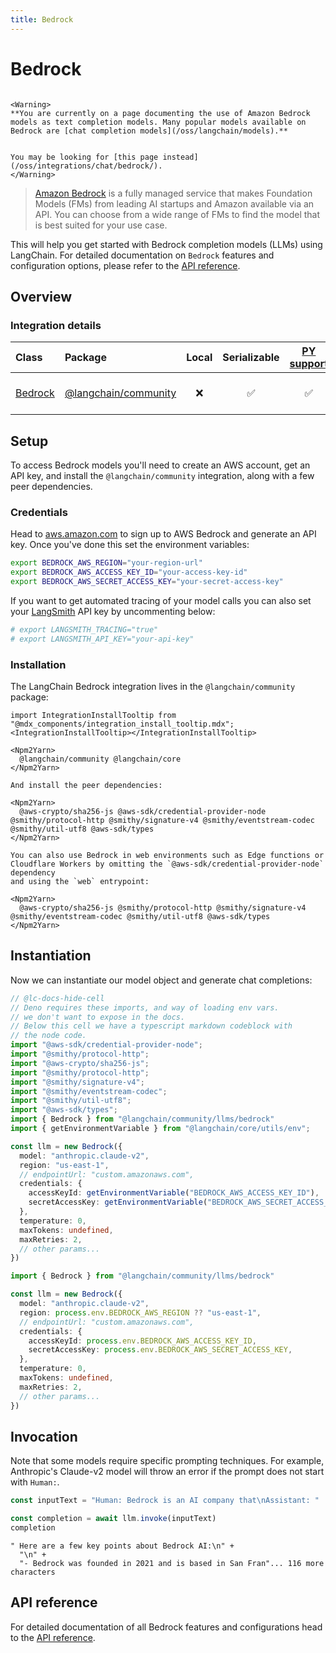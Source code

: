 ```yaml
---
title: Bedrock
---
```


# Bedrock

```{=mdx}

<Warning>
**You are currently on a page documenting the use of Amazon Bedrock models as text completion models. Many popular models available on Bedrock are [chat completion models](/oss/langchain/models).**


You may be looking for [this page instead](/oss/integrations/chat/bedrock/).
</Warning>

```

> [Amazon Bedrock](https://aws.amazon.com/bedrock/) is a fully managed service that makes Foundation Models (FMs)
> from leading AI startups and Amazon available via an API. You can choose from a wide range of FMs to find the model that is best suited for your use case.

This will help you get started with Bedrock completion models (LLMs) using LangChain. For detailed documentation on `Bedrock` features and configuration options, please refer to the [API reference](https://api.js.langchain.com/classes/langchain_community_llms_bedrock.Bedrock.html).

## Overview

### Integration details

| Class | Package | Local | Serializable | [PY support](https://python.langchain.com/docs/integrations/llms/bedrock) | Downloads | Version |
| :--- | :--- | :---: | :---: |  :---: | :---: | :---: |
| [Bedrock](https://api.js.langchain.com/classes/langchain_community_llms_bedrock.Bedrock.html) | [@langchain/community](https://api.js.langchain.com/modules/langchain_community_llms_bedrock.html) | ❌ | ✅ | ✅ | ![NPM - Downloads](https://img.shields.io/npm/dm/@langchain/community?style=flat-square&label=%20&) | ![NPM - Version](https://img.shields.io/npm/v/@langchain/community?style=flat-square&label=%20&) |

## Setup

To access Bedrock models you'll need to create an AWS account, get an API key, and install the `@langchain/community` integration, along with a few peer dependencies.

### Credentials

Head to [aws.amazon.com](https://aws.amazon.com) to sign up to AWS Bedrock and generate an API key. Once you've done this set the environment variables:

```bash
export BEDROCK_AWS_REGION="your-region-url"
export BEDROCK_AWS_ACCESS_KEY_ID="your-access-key-id"
export BEDROCK_AWS_SECRET_ACCESS_KEY="your-secret-access-key"
```

If you want to get automated tracing of your model calls you can also set your [LangSmith](https://docs.smith.langchain.com/) API key by uncommenting below:

```bash
# export LANGSMITH_TRACING="true"
# export LANGSMITH_API_KEY="your-api-key"
```

### Installation

The LangChain Bedrock integration lives in the `@langchain/community` package:

```{=mdx}
import IntegrationInstallTooltip from "@mdx_components/integration_install_tooltip.mdx";
<IntegrationInstallTooltip></IntegrationInstallTooltip>

<Npm2Yarn>
  @langchain/community @langchain/core
</Npm2Yarn>

And install the peer dependencies:

<Npm2Yarn>
  @aws-crypto/sha256-js @aws-sdk/credential-provider-node @smithy/protocol-http @smithy/signature-v4 @smithy/eventstream-codec @smithy/util-utf8 @aws-sdk/types
</Npm2Yarn>

You can also use Bedrock in web environments such as Edge functions or Cloudflare Workers by omitting the `@aws-sdk/credential-provider-node` dependency
and using the `web` entrypoint:

<Npm2Yarn>
  @aws-crypto/sha256-js @smithy/protocol-http @smithy/signature-v4 @smithy/eventstream-codec @smithy/util-utf8 @aws-sdk/types
</Npm2Yarn>

```

## Instantiation

Now we can instantiate our model object and generate chat completions:

```typescript
// @lc-docs-hide-cell
// Deno requires these imports, and way of loading env vars.
// we don't want to expose in the docs.
// Below this cell we have a typescript markdown codeblock with
// the node code.
import "@aws-sdk/credential-provider-node";
import "@smithy/protocol-http";
import "@aws-crypto/sha256-js";
import "@smithy/protocol-http";
import "@smithy/signature-v4";
import "@smithy/eventstream-codec";
import "@smithy/util-utf8";
import "@aws-sdk/types";
import { Bedrock } from "@langchain/community/llms/bedrock"
import { getEnvironmentVariable } from "@langchain/core/utils/env";

const llm = new Bedrock({
  model: "anthropic.claude-v2",
  region: "us-east-1",
  // endpointUrl: "custom.amazonaws.com",
  credentials: {
    accessKeyId: getEnvironmentVariable("BEDROCK_AWS_ACCESS_KEY_ID"),
    secretAccessKey: getEnvironmentVariable("BEDROCK_AWS_SECRET_ACCESS_KEY"),
  },
  temperature: 0,
  maxTokens: undefined,
  maxRetries: 2,
  // other params...
})
```

```typescript
import { Bedrock } from "@langchain/community/llms/bedrock"

const llm = new Bedrock({
  model: "anthropic.claude-v2",
  region: process.env.BEDROCK_AWS_REGION ?? "us-east-1",
  // endpointUrl: "custom.amazonaws.com",
  credentials: {
    accessKeyId: process.env.BEDROCK_AWS_ACCESS_KEY_ID,
    secretAccessKey: process.env.BEDROCK_AWS_SECRET_ACCESS_KEY,
  },
  temperature: 0,
  maxTokens: undefined,
  maxRetries: 2,
  // other params...
})
```

## Invocation

Note that some models require specific prompting techniques. For example, Anthropic's Claude-v2 model will throw an error if
the prompt does not start with `Human:`.

```typescript
const inputText = "Human: Bedrock is an AI company that\nAssistant: "

const completion = await llm.invoke(inputText)
completion
```

```output
" Here are a few key points about Bedrock AI:\n" +
  "\n" +
  "- Bedrock was founded in 2021 and is based in San Fran"... 116 more characters
```

## API reference

For detailed documentation of all Bedrock features and configurations head to the [API reference](https://api.js.langchain.com/classes/langchain_community_llms_bedrock.Bedrock.html).
